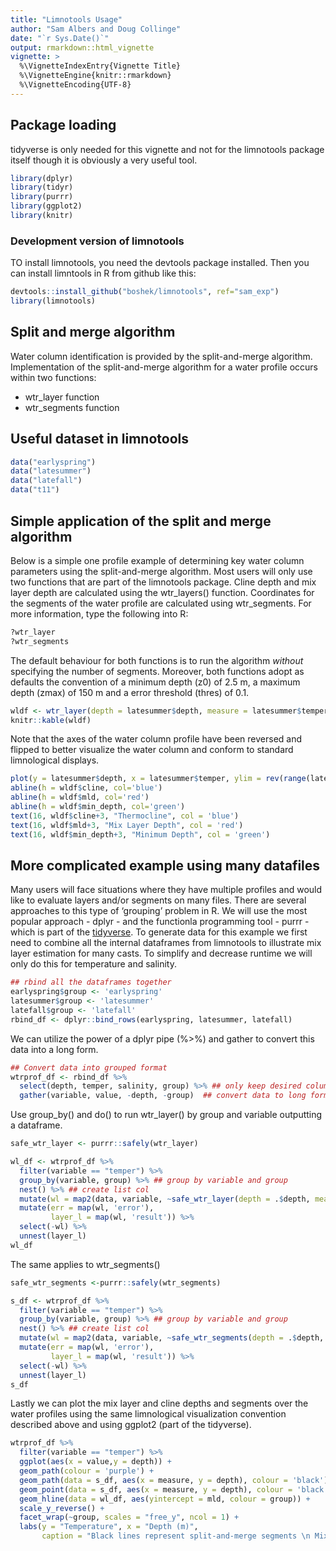 ```yaml
---
title: "Limnotools Usage"
author: "Sam Albers and Doug Collinge"
date: "`r Sys.Date()`"
output: rmarkdown::html_vignette
vignette: >
  %\VignetteIndexEntry{Vignette Title}
  %\VignetteEngine{knitr::rmarkdown}
  %\VignetteEncoding{UTF-8}
---
```



## Package loading
tidyverse is only needed for this vignette and not for the limnotools package itself though it is obviously a very useful tool.
```r
library(dplyr)
library(tidyr)
library(purrr)
library(ggplot2)
library(knitr)
```

### Development version of limnotools
TO install limnotools, you need the devtools package installed. Then you can install limntools in R from github like this:
```r
devtools::install_github("boshek/limnotools", ref="sam_exp")
library(limnotools)
```

## Split and merge algorithm
Water column identification is provided by the split-and-merge algorithm. Implementation of the split-and-merge algorithm for a water profile occurs within two functions:

- wtr_layer function 
- wtr_segments function

## Useful dataset in limnotools 
```r
data("earlyspring")
data("latesummer")
data("latefall")
data("t11")
```

## Simple application of the split and merge algorithm
Below is a simple one profile example of determining key water column parameters using the split-and-merge algorithm. Most users will only use two functions that are part of the limnotools package. Cline depth and mix layer depth are calculated using the wtr_layers() function. Coordinates for the segments of the water profile are calculated using wtr_segments. For more information, type the following into R:
```r
?wtr_layer
?wtr_segments
```

The default behaviour for both functions is to run the algorithm *without* specifying the number of segments. Moreover, both functions adopt as defaults the convention of a minimum depth (z0) of 2.5 m, a maximum depth (zmax) of 150 m and a error threshold (thres) of 0.1. 
```r
wldf <- wtr_layer(depth = latesummer$depth, measure = latesummer$temper)
knitr::kable(wldf)
```

Note that the axes of the water column profile have been reversed and flipped to better visualize the water column and conform to standard limnological displays. 
```r
plot(y = latesummer$depth, x = latesummer$temper, ylim = rev(range(latesummer$depth)))
abline(h = wldf$cline, col='blue')
abline(h = wldf$mld, col='red')
abline(h = wldf$min_depth, col='green')
text(16, wldf$cline+3, "Thermocline", col = 'blue')
text(16, wldf$mld+3, "Mix Layer Depth", col = 'red')
text(16, wldf$min_depth+3, "Minimum Depth", col = 'green')
```

## More complicated example using many datafiles
Many users will face situations where they have multiple profiles and would like to evaluate layers and/or segments on many files. There are several approaches to this type of 'grouping' problem in R. We will use the most popular approach - dplyr - and the functionla programming tool - purrr - which is part of the [tidyverse](https://CRAN.R-project.org/package=tidyverse). To generate data for this example we first need to combine all the internal dataframes from limnotools to illustrate mix layer estimation for many casts. To simplify and decrease runtime we will only do this for temperature and salinity. 
```r
## rbind all the dataframes together
earlyspring$group <- 'earlyspring'
latesummer$group <- 'latesummer'
latefall$group <- 'latefall'
rbind_df <- dplyr::bind_rows(earlyspring, latesummer, latefall)
```

We can utilize the power of a dplyr pipe (%>%) and gather to convert this data into a long form. 
```r
## Convert data into grouped format
wtrprof_df <- rbind_df %>%
  select(depth, temper, salinity, group) %>% ## only keep desired columns
  gather(variable, value, -depth, -group)  ## convert data to long format
```

Use group_by() and do() to run wtr_layer() by group and variable outputting a dataframe.
```r
safe_wtr_layer <- purrr::safely(wtr_layer)

wl_df <- wtrprof_df %>%  
  filter(variable == "temper") %>%
  group_by(variable, group) %>% ## group by variable and group
  nest() %>% ## create list col
  mutate(wl = map2(data, variable, ~safe_wtr_layer(depth = .$depth, measure = .$value))) %>%
  mutate(err = map(wl, 'error'),
         layer_l = map(wl, 'result')) %>%
  select(-wl) %>%
  unnest(layer_l)
wl_df
```

The same applies to wtr_segments()
```r
safe_wtr_segments <-purrr::safely(wtr_segments)

s_df <- wtrprof_df %>%  
  filter(variable == "temper") %>%
  group_by(variable, group) %>% ## group by variable and group
  nest() %>% ## create list col
  mutate(wl = map2(data, variable, ~safe_wtr_segments(depth = .$depth, measure = .$value))) %>%
  mutate(err = map(wl, 'error'),
         layer_l = map(wl, 'result')) %>%
  select(-wl) %>%
  unnest(layer_l)
s_df
```

Lastly we can plot the mix layer and cline depths and segments over the water profiles using the same limnological visualization convention described above and using ggplot2 (part of the tidyverse). 
```r
wtrprof_df %>%
  filter(variable == "temper") %>%
  ggplot(aes(x = value,y = depth)) +
  geom_path(colour = 'purple') +
  geom_path(data = s_df, aes(x = measure, y = depth), colour = 'black') +
  geom_point(data = s_df, aes(x = measure, y = depth), colour = 'black') +
  geom_hline(data = wl_df, aes(yintercept = mld, colour = group)) +
  scale_y_reverse() +
  facet_wrap(~group, scales = "free_y", ncol = 1) +
  labs(y = "Temperature", x = "Depth (m)", 
       caption = "Black lines represent split-and-merge segments \n Mix layer depth =mld")
```
